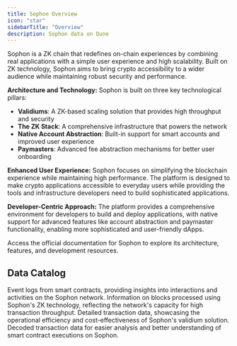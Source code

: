 ```yaml
---
title: Sophon Overview
icon: "star"
sidebarTitle: "Overview"
description: Sophon data on Dune
---
```


Sophon is a ZK chain that redefines on-chain experiences by combining real applications with a simple user experience and high scalability. Built on ZK technology, Sophon aims to bring crypto accessibility to a wider audience while maintaining robust security and performance.

**Architecture and Technology:**
Sophon is built on three key technological pillars:
- **Validiums**: A ZK-based scaling solution that provides high throughput and security
- **The ZK Stack**: A comprehensive infrastructure that powers the network
- **Native Account Abstraction**: Built-in support for smart accounts and improved user experience
- **Paymasters**: Advanced fee abstraction mechanisms for better user onboarding

**Enhanced User Experience:**
Sophon focuses on simplifying the blockchain experience while maintaining high performance. The platform is designed to make crypto applications accessible to everyday users while providing the tools and infrastructure developers need to build sophisticated applications.

**Developer-Centric Approach:**
The platform provides a comprehensive environment for developers to build and deploy applications, with native support for advanced features like account abstraction and paymaster functionality, enabling more sophisticated and user-friendly dApps.

<CardGroup cols={1}>
  <Card title="Sophon documentation" icon="link" href="https://docs.sophon.xyz/welcome">
    Access the official documentation for Sophon to explore its architecture, features, and development resources.
  </Card>
</CardGroup>

## Data Catalog

<CardGroup cols={2}>
  <Card title="Logs" icon="bolt" href="./raw/logs">
    Event logs from smart contracts, providing insights into interactions and activities on the Sophon network.
  </Card>
  <Card title="Blocks" icon="cubes" href="./raw/blocks">
    Information on blocks processed using Sophon's ZK technology, reflecting the network's capacity for high transaction throughput.
  </Card>
  <Card title="Transactions" icon="message-arrow-up" href="./raw/transactions">
    Detailed transaction data, showcasing the operational efficiency and cost-effectiveness of Sophon's validium solution.
  </Card>
  <Card title="decoded" icon="file" href="./decoded/overview">
    Decoded transaction data for easier analysis and better understanding of smart contract executions on Sophon.
  </Card>
</CardGroup>
